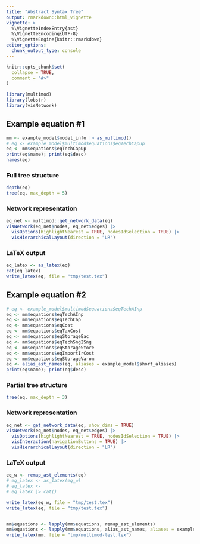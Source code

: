 ```yaml
---
title: "Abstract Syntax Tree"
output: rmarkdown::html_vignette
vignette: >
  %\VignetteIndexEntry{ast}
  %\VignetteEncoding{UTF-8}
  %\VignetteEngine{knitr::rmarkdown}
editor_options: 
  chunk_output_type: console
---
```


```r
knitr::opts_chunk$set(
  collapse = TRUE,
  comment = "#>"
)
```

```r
library(multimod)
library(lobstr)
library(visNetwork)
```

## Example equation #1
```r
mm <- example_model$model_info |> as_multimod()
# eq <- example_model$multimod$equations$eqTechCapUp
eq <- mm$equations$eqTechCapUp
print(eq$name); print(eq$desc)
names(eq)
```

### Full tree structure
```r
depth(eq)
tree(eq, max_depth = 5)
```

### Network representation
```r
eq_net <- multimod::get_network_data(eq)
visNetwork(eq_net$nodes, eq_net$edges) |>
  visOptions(highlightNearest = TRUE, nodesIdSelection = TRUE) |>
  visHierarchicalLayout(direction = "LR")  

```

### LaTeX output
```r
eq_latex <- as_latex(eq)
cat(eq_latex)
write_latex(eq, file = "tmp/test.tex")

```


## Example equation #2
```r
# eq <- example_model$multimod$equations$eqTechAInp
eq <- mm$equations$eqTechAInp
eq <- mm$equations$eqTechCap
eq <- mm$equations$eqCost
eq <- mm$equations$eqTaxCost
eq <- mm$equations$eqStorageEac
eq <- mm$equations$eqTechSng2Sng
eq <- mm$equations$eqStorageStore
eq <- mm$equations$eqImportIrCost
eq <- mm$equations$eqStorageVarom
eq <- alias_ast_names(eq, aliases = example_model$short_aliases)
print(eq$name); print(eq$desc)
```

### Partial tree structure
```r
tree(eq, max_depth = 3)
```

### Network representation
```r
eq_net <- get_network_data(eq, show_dims = TRUE)
visNetwork(eq_net$nodes, eq_net$edges) |>
  visOptions(highlightNearest = TRUE, nodesIdSelection = TRUE) |>
  visInteraction(navigationButtons = TRUE) |>
  visHierarchicalLayout(direction = "LR")
```

### LaTeX output
```r
eq_w <- remap_ast_elements(eq) 
# eq_latex <- as_latex(eq_w)
# eq_latex <- 
# eq_latex |> cat()

write_latex(eq_w, file = "tmp/test.tex")
write_latex(eq, file = "tmp/test.tex")


mm$equations <- lapply(mm$equations, remap_ast_elements)
mm$equations <- lapply(mm$equations, alias_ast_names, aliases = example_model$short_aliases)
write_latex(mm, file = "tmp/multimod-test.tex")


```

